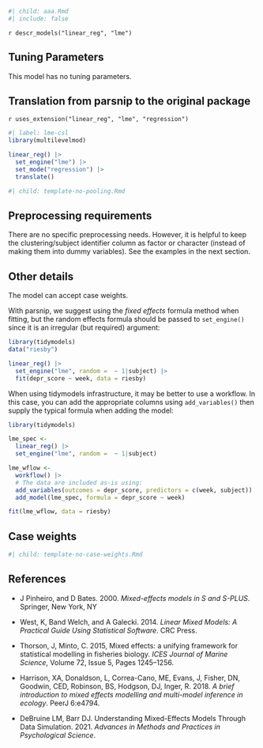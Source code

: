 ```r
#| child: aaa.Rmd
#| include: false
```

`r descr_models("linear_reg", "lme")`

## Tuning Parameters

This model has no tuning parameters.

## Translation from parsnip to the original package

`r uses_extension("linear_reg", "lme", "regression")`

```r
#| label: lme-csl
library(multilevelmod)

linear_reg() |> 
  set_engine("lme") |> 
  set_mode("regression") |> 
  translate()
```

```r
#| child: template-no-pooling.Rmd
```

## Preprocessing requirements

There are no specific preprocessing needs. However, it is helpful to keep the clustering/subject identifier column as factor or character (instead of making them into dummy variables). See the examples in the next section. 

## Other details

The model can accept case weights. 

With parsnip, we suggest using the _fixed effects_ formula method when fitting, but the random effects formula should be passed to `set_engine()` since it is an irregular (but required) argument:

```r
library(tidymodels)
data("riesby")

linear_reg() |> 
  set_engine("lme", random =  ~ 1|subject) |> 
  fit(depr_score ~ week, data = riesby)
```

When using tidymodels infrastructure, it may be better to use a workflow. In this case, you can add the appropriate columns using `add_variables()` then supply the typical formula when adding the model: 

```r
library(tidymodels)

lme_spec <- 
  linear_reg() |> 
  set_engine("lme", random =  ~ 1|subject)

lme_wflow <- 
  workflow() |> 
  # The data are included as-is using:
  add_variables(outcomes = depr_score, predictors = c(week, subject)) |> 
  add_model(lme_spec, formula = depr_score ~ week)

fit(lme_wflow, data = riesby)
```

## Case weights

```r
#| child: template-no-case-weights.Rmd
```

## References

- J Pinheiro, and D Bates. 2000. _Mixed-effects models in S and S-PLUS_. Springer, New York, NY
 
- West, K, Band Welch, and A Galecki. 2014. _Linear Mixed Models: A Practical Guide Using Statistical Software_. CRC Press.
 
- Thorson, J, Minto, C. 2015, Mixed effects: a unifying framework for statistical modelling in fisheries biology. _ICES Journal of Marine Science_, Volume 72, Issue 5, Pages 1245–1256.
  
- Harrison, XA, Donaldson, L, Correa-Cano, ME, Evans, J, Fisher, DN, Goodwin, CED, Robinson, BS, Hodgson, DJ, Inger, R. 2018. _A brief introduction to mixed effects modelling and multi-model inference in ecology_. PeerJ 6:e4794. 
  
- DeBruine LM, Barr DJ. Understanding Mixed-Effects Models Through Data Simulation. 2021. _Advances in Methods and Practices in Psychological Science_.   
  
